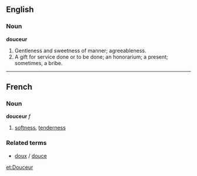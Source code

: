 ==English==
===Noun===
'''douceur'''

#Gentleness and sweetness of manner; agreeableness.
#A gift for service done or to be done; an honorarium; a present; sometimes, a bribe.

----

==French==
===Noun===
'''douceur''' ''f''

# [[softness]], [[tenderness]]

===Related terms===
*[[doux]] / [[douce]]

[[et:Douceur]]